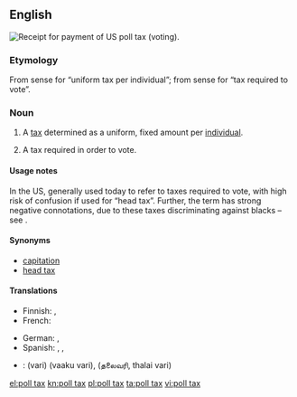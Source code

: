{{wikipedia}}
==English==
[[File:PollTaxRecieptJefferson1917.JPG|thumb|Receipt for payment of US poll tax (voting).]]
{{wikipedia|poll tax}}
{{wikipedia|tax per head}}

===Etymology===
From sense {{term|poll||head|lang=en}} for “uniform tax per individual”; from sense {{term|poll||voting place|lang=en}} for “tax required to vote”.

===Noun===
{{en-noun|sg=[[poll]] [[tax]]|es}}

# A [[tax]] determined as a uniform, fixed amount per [[individual]].
# {{US}} A tax required in order to vote.

====Usage notes====
In the US, generally used today to refer to taxes required to vote, with high risk of confusion if used for “head tax”. Further, the term has strong negative connotations, due to these taxes discriminating against blacks – see {{w|Jim Crow laws}}.

====Synonyms====
{{sense|uniform tax per person}}
* [[capitation]]
* [[head tax]]

====Translations====
{{trans-top|uniform tax per individual}}
* Finnish: {{t-|fi|henkiraha}}, {{t-|fi|henkivero}}
* French: {{t|fr|capitation|f}}
{{trans-mid}}
* German: {{t-|de|Kopfsteuer|f}}, {{t-|de|Gemeindesteuer|f}}
* Spanish: {{t-|es|impuesto de capitación}}, {{t-|es|impuesto electoral}}, {{t-|es|capitación}}
{{trans-bottom}}

{{checktrans-top}}
* {{ttbc|ta}}: {{t|ta|வரி|xs=Tamil}} (vari) (vaaku vari), {{t|ta|ajith|xs=Tamil}} (தலைவரி, thalai vari)
{{trans-bottom}}

[[el:poll tax]]
[[kn:poll tax]]
[[pl:poll tax]]
[[ta:poll tax]]
[[vi:poll tax]]